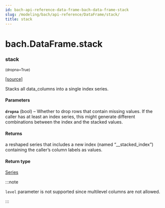 ```yaml
---
id: bach-api-reference-data-frame-bach-data-frame-stack
slug: /modeling/bach/api-reference/DataFrame/stack/
title: stack
---
```


# bach.DataFrame.stack

<div className="method">

### <span className="name">stack</span>

<small className="parameter-list">(<span className="parameter" id="dropna">dropna=True</span>)</small>


&#8203;<span className="view-source">[[source]](https://github.com/objectiv/objectiv-analytics/blob/main/bach/bach/dataframe.py)</span>

<div className="content">

Stacks all data_columns into a single index series.


#### Parameters

**`dropna`** (bool) – Whether to drop rows that contain missing values. If the caller has
at least an index series, this might generate different combinations between
the index and the stacked values.



#### Returns

a reshaped series that includes a new index (named “__stacked_index”)
containing the caller’s column labels as values.



#### Return type

[Series](/modeling/bach/api-reference/Series/bach.Series.mdx)


:::note

`level` parameter is not supported since multilevel columns are not allowed.


:::


</div>


</div>
